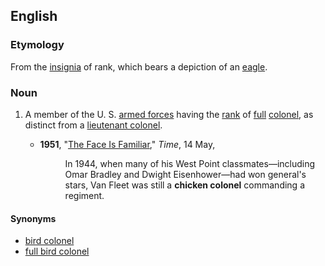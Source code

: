 ==English==

===Etymology===
From the [[insignia]] of rank, which bears a depiction of an [[eagle]].

===Noun===
{{en-noun|head=[[chicken]] [[colonel]]}}

# {{label|en|US|slang|dated|military}} A member of the U. S. [[armed forces]] having the [[rank]] of [[full]] [[colonel]], as distinct from a [[lieutenant colonel]].
#* '''1951''', "[http://www.time.com/time/magazine/article/0,9171,935225-2,00.html The Face Is Familiar]," ''Time'', 14 May,
#*: In 1944, when many of his West Point classmates—including Omar Bradley and Dwight Eisenhower—had won general's stars, Van Fleet was still a '''chicken colonel''' commanding a regiment.

====Synonyms====
* [[bird colonel]]
* [[full bird colonel]]